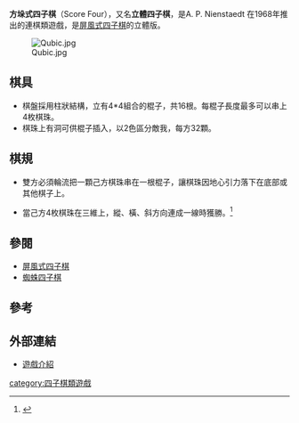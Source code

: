 {{Expand|time=2013-02-14T04:31:53+00:00 }}
'''方垛式四子棋'''（Score Four），又名'''立體四子棋'''，是A. P. Nienstaedt 在1968年推出的連棋類遊戲，是[[屏風式四子棋|屏風式四子棋]]的立體版。

[[Image:Qubic.jpg|thumb]]

==棋具==

*棋盤採用柱狀結構，立有4*4組合的棍子，共16根。每棍子長度最多可以串上4枚棋珠。
*棋珠上有洞可供棍子插入，以2色區分敵我，每方32顆。

==棋規==

*雙方必須輪流把一顆己方棋珠串在一根棍子，讓棋珠因地心引力落下在底部或其他棋子上。

*當己方4枚棋珠在三維上，縱、橫、斜方向連成一線時獲勝。<ref>{{Cite web |url=http://www.boardgamegeek.com/boardgame/3656/score-four |title=Score Four |accessdate=2011-04-03 |archive-date=2011-04-23 |archive-url=https://web.archive.org/web/20110423155834/http://boardgamegeek.com/boardgame/3656/score-four |dead-url=no }}</ref>

==參閱==
*[[屏風式四子棋|屏風式四子棋]]
*[[蜘蛛四子棋|蜘蛛四子棋]]
==參考==
<div class="references-small">
<references/>
</div>

==外部連結==

* [http://www.boardgamegeek.com/boardgame/3656/score-four 遊戲介紹] {{Wayback|url=http://www.boardgamegeek.com/boardgame/3656/score-four |date=20110423155834 }}


[[category:四子棋類遊戲|category:四子棋類遊戲]]